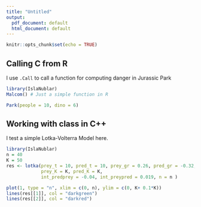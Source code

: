 ```yaml
---
title: "Untitled"
output:
  pdf_document: default
  html_document: default
---
```


```r
knitr::opts_chunk$set(echo = TRUE)
```

## Calling C from R

I use `.Call` to call a function for computing danger in Jurassic Park

```r
library(IslaNublar)
Malcom() # Just a simple function in R

Park(people = 10, dino = 6)
```

## Working with class in C++

I test a simple Lotka-Volterra Model here.

```r
library(IslaNublar)
n = 40
K = 50
res <- lotka(prey_t = 10, pred_t = 10, prey_gr = 0.26, pred_gr = -0.32,
             prey_K = K, pred_K = K, 
             int_predprey = -0.04, int_preypred = 0.019, n = n )

plot(1, type = "n", xlim = c(0, n), ylim = c(0, K+ 0.1*K))
lines(res[[1]], col = "darkgreen")
lines(res[[2]], col = "darkred")
```

